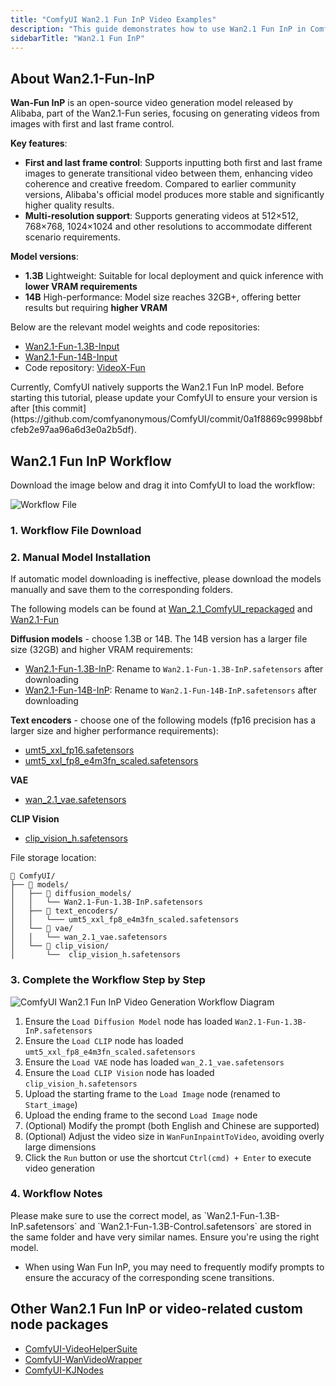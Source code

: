 ```yaml
---
title: "ComfyUI Wan2.1 Fun InP Video Examples"
description: "This guide demonstrates how to use Wan2.1 Fun InP in ComfyUI to generate videos with first and last frame control"
sidebarTitle: "Wan2.1 Fun InP"
---
```


## About Wan2.1-Fun-InP

**Wan-Fun InP** is an open-source video generation model released by Alibaba, part of the Wan2.1-Fun series, focusing on generating videos from images with first and last frame control.

**Key features**:
- **First and last frame control**: Supports inputting both first and last frame images to generate transitional video between them, enhancing video coherence and creative freedom. Compared to earlier community versions, Alibaba's official model produces more stable and significantly higher quality results.
- **Multi-resolution support**: Supports generating videos at 512×512, 768×768, 1024×1024 and other resolutions to accommodate different scenario requirements.

**Model versions**:
- **1.3B** Lightweight: Suitable for local deployment and quick inference with **lower VRAM requirements**
- **14B** High-performance: Model size reaches 32GB+, offering better results but requiring **higher VRAM**

Below are the relevant model weights and code repositories:

- [Wan2.1-Fun-1.3B-Input](https://huggingface.co/alibaba-pai/Wan2.1-Fun-1.3B-Input)
- [Wan2.1-Fun-14B-Input](https://huggingface.co/alibaba-pai/Wan2.1-Fun-14B-Input)
- Code repository: [VideoX-Fun](https://github.com/aigc-apps/VideoX-Fun)

<Tip>
Currently, ComfyUI natively supports the Wan2.1 Fun InP model. Before starting this tutorial, please update your ComfyUI to ensure your version is after [this commit](https://github.com/comfyanonymous/ComfyUI/commit/0a1f8869c9998bbfcfeb2e97aa96a6d3e0a2b5df).
</Tip>


## Wan2.1 Fun InP Workflow

Download the image below and drag it into ComfyUI to load the workflow:

![Workflow File](https://raw.githubusercontent.com/Comfy-Org/example_workflows/main/wan2.1_fun_inp/wan2.1_fun_inp.webp)

### 1. Workflow File Download

### 2. Manual Model Installation

If automatic model downloading is ineffective, please download the models manually and save them to the corresponding folders.

The following models can be found at [Wan_2.1_ComfyUI_repackaged](https://huggingface.co/Comfy-Org/Wan_2.1_ComfyUI_repackaged) and [Wan2.1-Fun](https://huggingface.co/collections/alibaba-pai/wan21-fun-67e4fb3b76ca01241eb7e334)

**Diffusion models** - choose 1.3B or 14B. The 14B version has a larger file size (32GB) and higher VRAM requirements:
- [Wan2.1-Fun-1.3B-InP](https://huggingface.co/alibaba-pai/Wan2.1-Fun-1.3B-InP/resolve/main/diffusion_pytorch_model.safetensors?download=true): Rename to `Wan2.1-Fun-1.3B-InP.safetensors` after downloading
- [Wan2.1-Fun-14B-InP](https://huggingface.co/alibaba-pai/Wan2.1-Fun-14B-InP/resolve/main/diffusion_pytorch_model.safetensors?download=true): Rename to `Wan2.1-Fun-14B-InP.safetensors` after downloading

**Text encoders** - choose one of the following models (fp16 precision has a larger size and higher performance requirements):
- [umt5_xxl_fp16.safetensors](https://huggingface.co/Comfy-Org/Wan_2.1_ComfyUI_repackaged/resolve/main/split_files/text_encoders/umt5_xxl_fp16.safetensors?download=true)
- [umt5_xxl_fp8_e4m3fn_scaled.safetensors](https://huggingface.co/Comfy-Org/Wan_2.1_ComfyUI_repackaged/resolve/main/split_files/text_encoders/umt5_xxl_fp8_e4m3fn_scaled.safetensors?download=true)

**VAE**
- [wan_2.1_vae.safetensors](https://huggingface.co/Comfy-Org/Wan_2.1_ComfyUI_repackaged/resolve/main/split_files/vae/wan_2.1_vae.safetensors?download=true)

**CLIP Vision** 
- [clip_vision_h.safetensors](https://huggingface.co/Comfy-Org/Wan_2.1_ComfyUI_repackaged/resolve/main/split_files/clip_vision/clip_vision_h.safetensors?download=true)

File storage location:
```
📂 ComfyUI/
├── 📂 models/
│   ├── 📂 diffusion_models/
│   │   └── Wan2.1-Fun-1.3B-InP.safetensors
│   ├── 📂 text_encoders/
│   │   └─── umt5_xxl_fp8_e4m3fn_scaled.safetensors
│   └── 📂 vae/
│   │   └── wan_2.1_vae.safetensors
│   └── 📂 clip_vision/
│       └──  clip_vision_h.safetensors                 
```

### 3. Complete the Workflow Step by Step

![ComfyUI Wan2.1 Fun InP Video Generation Workflow Diagram](/images/tutorial/video/wan/fun_inp_flow_diagram.png)

1. Ensure the `Load Diffusion Model` node has loaded `Wan2.1-Fun-1.3B-InP.safetensors`
2. Ensure the `Load CLIP` node has loaded `umt5_xxl_fp8_e4m3fn_scaled.safetensors`
3. Ensure the `Load VAE` node has loaded `wan_2.1_vae.safetensors`
4. Ensure the `Load CLIP Vision` node has loaded `clip_vision_h.safetensors`
5. Upload the starting frame to the `Load Image` node (renamed to `Start_image`)
6. Upload the ending frame to the second `Load Image` node
7. (Optional) Modify the prompt (both English and Chinese are supported)
8. (Optional) Adjust the video size in `WanFunInpaintToVideo`, avoiding overly large dimensions
9. Click the `Run` button or use the shortcut `Ctrl(cmd) + Enter` to execute video generation

### 4. Workflow Notes

<Tip>
Please make sure to use the correct model, as `Wan2.1-Fun-1.3B-InP.safetensors` and `Wan2.1-Fun-1.3B-Control.safetensors` are stored in the same folder and have very similar names. Ensure you're using the right model.
</Tip>

- When using Wan Fun InP, you may need to frequently modify prompts to ensure the accuracy of the corresponding scene transitions.

## Other Wan2.1 Fun InP or video-related custom node packages

- [ComfyUI-VideoHelperSuite](https://github.com/Kosinkadink/ComfyUI-VideoHelperSuite) 
- [ComfyUI-WanVideoWrapper](https://github.com/kijai/ComfyUI-WanVideoWrapper)
- [ComfyUI-KJNodes](https://github.com/kijai/ComfyUI-KJNodes)